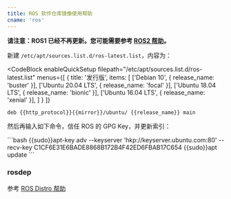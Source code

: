```yaml
---
title: ROS 软件仓库镜像使用帮助
cname: 'ros'
---
```


**请注意：ROS1 已经不再更新。您可能需要参考 [ROS2 帮助](/ros2/)。**

新建 `/etc/apt/sources.list.d/ros-latest.list`，内容为：

<CodeBlock
  enableQuickSetup
  filepath="/etc/apt/sources.list.d/ros-latest.list"
  menus={[
    {
      title: '发行版',
      items: [
        ['Debian 10', { release_name: 'buster' }],
        ['Ubuntu 20.04 LTS', { release_name: 'focal' }],
        ['Ubuntu 18.04 LTS', { release_name: 'bionic' }],
        ['Ubuntu 16.04 LTS', { release_name: 'xenial' }],
      ]
    }
  ]}
>


```properties
deb {{http_protocol}}{{mirror}}/ubuntu/ {{release_name}} main
```

</CodeBlock>

然后再输入如下命令，信任 ROS 的 GPG Key，并更新索引：

<CodeBlock>
```bash
{{sudo}}apt-key adv --keyserver 'hkp://keyserver.ubuntu.com:80' --recv-key C1CF6E31E6BADE8868B172B4F42ED6FBAB17C654
{{sudo}}apt update
```
</CodeBlock>

### rosdep

参考 [ROS Distro 帮助](/rosdistro/)
